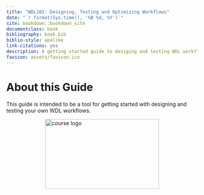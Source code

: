 ```yaml
---
title: "WDL102: Designing, Testing and Optimizing Workflows"
date: "`r format(Sys.time(), '%B %d, %Y')`"
site: bookdown::bookdown_site
documentclass: book
bibliography: book.bib
biblio-style: apalike
link-citations: yes
description: A getting started guide to desiging and testing WDL workflows
favicon: assets/favicon.ico
---
```


# About this Guide {-}

This guide is intended to be a tool for getting started with designing and testing your own WDL workflows. 


<img src="assets/course-logo/wdl-102-navy.png" title="WDL logo" alt="course logo" style="display: block; margin: auto;" width="300" height="184"/>

